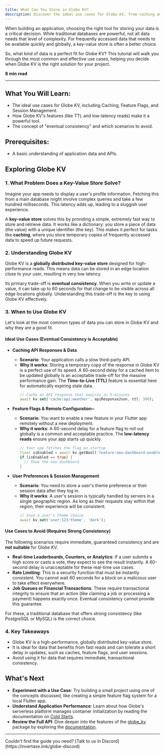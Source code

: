 ```yaml
---
title: What Can You Store in Globe KV?
description: Discover the ideal use cases for Globe KV, from caching and feature flags to user settings, and learn when to choose it for your Dart and Flutter apps.
---
```


When building an application, choosing the right tool for storing your data is a critical decision. While traditional databases are powerful, not all data needs that level of complexity. For frequently accessed data that needs to be available quickly and globally, a key-value store is often a better choice.

So, what kind of data is a perfect fit for Globe KV? This tutorial will walk you through the most common and effective use cases, helping you decide when Globe KV is the right solution for your project.

**8 min read**

---

## What You Will Learn:

- The ideal use cases for Globe KV, including Caching, Feature Flags, and Session Management.
- How Globe KV's features (like TTL and low-latency reads) make it a powerful tool.
- The concept of "eventual consistency" and which scenarios to avoid.

## Prerequisites:

- A basic understanding of application data and APIs.

## Exploring Globe KV

### 1. What Problem Does a Key-Value Store Solve?

Imagine your app needs to display a user's profile information. Fetching this from a main database might involve complex queries and take a few hundred milliseconds. This latency adds up, leading to a sluggish user experience.

A **key-value store** solves this by providing a simple, extremely fast way to store and retrieve data. It works like a dictionary: you store a piece of data (the value) with a unique identifier (the key). This makes it perfect for tasks like **caching**, where you store temporary copies of frequently accessed data to speed up future requests.

### 2. Understanding Globe KV

Globe KV is a **globally distributed key-value store** designed for high-performance reads. This means data can be stored in an edge location close to your user, resulting in very low latency.

Its primary trade-off is **eventual consistency**. When you write or update a value, it can take up to 60 seconds for that change to be visible across all edge locations globally. Understanding this trade-off is the key to using Globe KV effectively.

### 3. When to Use Globe KV

Let's look at the most common types of data you can store in Globe KV and why they are a good fit.

#### Ideal Use Cases (Eventual Consistency is Acceptable)

- **Caching API Responses & Data**

  - **Scenario**: Your application calls a slow third-party API.
  - **Why it works**: Storing a temporary copy of the response in Globe KV is a perfect use of its speed. A 60-second delay for a cached item to be updated globally is an acceptable trade-off for the massive performance gain. The **Time-to-Live (TTL)** feature is essential here for automatically expiring stale data.
    ```dart
    // Cache an API response that expires in 5 minutes
    await kv.set('cache:api:weather', apiResponseJson, ttl: 300);
    ```

- **Feature Flags & Remote Configuration**=

  - **Scenario**: You want to enable a new feature in your Flutter app remotely without a new deployment.
  - **Why it works**: A 60-second delay for a feature flag to roll out globally is a common and acceptable practice. The **low-latency reads** ensure your app starts up quickly.
    ```dart
    // Your app fetches the flag on startup
    final isEnabled = await kv.getBool('feature:new-dashboard:enabled');
    if (isEnabled == true) {
      // Show the new dashboard
    }
    ```

- **User Preferences & Session Management**

  - **Scenario**: You need to store a user's theme preference or their session data after they log in.
  - **Why it works**: A user's session is typically handled by servers in a single geographic region. As long as their requests stay within that region, their experience will be consistent.
    ```dart
    // Save a user's theme choice
    await kv.set('user:123:theme', 'dark');
    ```

#### Use Cases to Avoid (Requires Strong Consistency)

The following scenarios require immediate, guaranteed consistency and are **not suitable** for Globe KV.

- **Real-time Leaderboards, Counters, or Analytics**: If a user submits a high score or casts a vote, they expect to see the result instantly. A 60-second delay is unacceptable for these real-time use cases.
- **Rate Limiting**: This is a security function that must be instantly consistent. You cannot wait 60 seconds for a block on a malicious user to take effect everywhere.
- **Job Queues or Financial Transactions**: These require transactional integrity to ensure that an action (like claiming a job or processing a payment) happens exactly once. Eventual consistency cannot provide this guarantee.

For these, a traditional database that offers strong consistency (like PostgreSQL or MySQL) is the correct choice.

### 4. Key Takeaways

- Globe KV is a high-performance, globally distributed key-value store.
- It is ideal for data that benefits from fast reads and can tolerate a short delay in updates, such as caches, feature flags, and user sessions.
- Avoid using it for data that requires immediate, transactional consistency.

## What's Next

- **Experiment with a Use Case**: Try building a small project using one of the concepts discussed, like creating a simple feature flag system for a local Flutter app.
- **Understand Application Performance**: Learn about how Globe's serverless platform manages container initialization by reading the documentation on [Cold Starts](https://docs.globe.dev/infrastructure/overview/cold-starts).
- **Review the Full API**: Dive deeper into the features of the [globe_kv](https://pub.dev/packages/globe_kv) package by exploring the [documentation](https://docs.globe.dev/products).

---

<Info>
  Couldn't find the guide you need? [Talk to us in
  Discord](https://invertase.link/globe-discord)
</Info>

